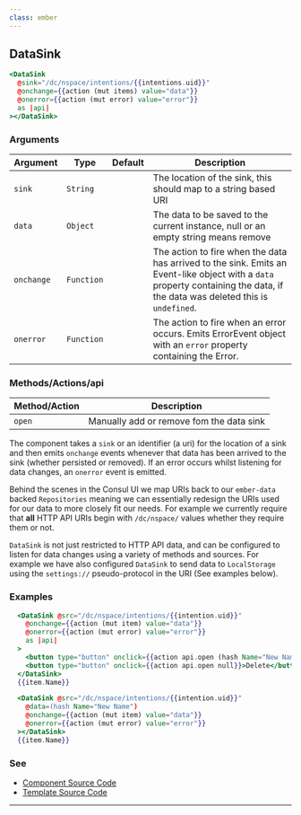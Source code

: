 ```yaml
---
class: ember
---
```

## DataSink

```hbs
<DataSink
  @sink="/dc/nspace/intentions/{{intentions.uid}}"
  @onchange={{action (mut items) value="data"}}
  @onerror={{action (mut error) value="error"}}
  as |api|
></DataSink>
```

### Arguments

| Argument | Type | Default | Description |
| --- | --- | --- | --- |
| `sink` | `String` | | The location of the sink, this should map to a string based URI |
| `data` | `Object` | | The data to be saved to the current instance, null or an empty string means remove |
| `onchange` | `Function` |  | The action to fire when the data has arrived to the sink. Emits an Event-like object with a `data` property containing the data, if the data was deleted this is `undefined`. |
| `onerror` | `Function` |  | The action to fire when an error occurs. Emits ErrorEvent object with an `error` property containing the Error. |

### Methods/Actions/api

| Method/Action |  Description |
| --- | --- |
| `open` | Manually add or remove fom the data sink |

The component takes a `sink` or an identifier (a uri) for the location of a sink and then emits `onchange` events whenever that data has been arrived to the sink (whether persisted or removed). If an error occurs whilst listening for data changes, an `onerror` event is emitted.

Behind the scenes in the Consul UI we map URIs back to our `ember-data` backed `Repositories` meaning we can essentially redesign the URIs used for our data to more closely fit our needs. For example we currently require that **all** HTTP API URIs begin with `/dc/nspace/` values whether they require them or not.

`DataSink` is not just restricted to HTTP API data, and can be configured to listen for data changes using a variety of methods and sources. For example we have also configured `DataSink` to send data to `LocalStorage` using the `settings://` pseudo-protocol in the URI (See examples below).


### Examples

```hbs
  <DataSink @src="/dc/nspace/intentions/{{intention.uid}}"
    @onchange={{action (mut item) value="data"}}
    @onerror={{action (mut error) value="error"}}
    as |api|
  >
    <button type="button" onclick={{action api.open (hash Name="New Name")}}>Create/Update</button>
    <button type="button" onclick={{action api.open null}}>Delete</button>
  </DataSink>
  {{item.Name}}
```

```hbs
  <DataSink @src="/dc/nspace/intentions/{{intention.uid}}"
    @data=(hash Name="New Name")
    @onchange={{action (mut item) value="data"}}
    @onerror={{action (mut error) value="error"}}
  ></DataSink>
  {{item.Name}}
```

### See

- [Component Source Code](./index.js)
- [Template Source Code](./index.hbs)

---
